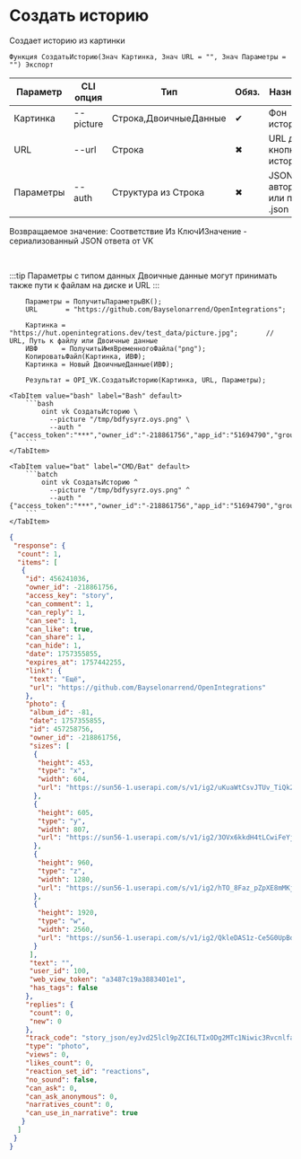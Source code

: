 ﻿---
sidebar_position: 7
description: Создать историю и другие функции для работы с VK в Открытом пакете интеграций - бесплатной open-source библиотеке интеграций для 1С:Предприятие 8, OneScript и CLI
keywords: [1C, 1С, 1С:Предприятие, 1С:Предприятие 8.3, API, Интеграция, Сервисы, Обмен, OneScript, CLI, VK]
---


# Создать историю
 Создает историю из картинки



`Функция СоздатьИсторию(Знач Картинка, Знач URL = "", Знач Параметры = "") Экспорт`

  | Параметр | CLI опция | Тип | Обяз. | Назначение |
  |-|-|-|-|-|
  | Картинка | --picture | Строка,ДвоичныеДанные | &#x2714; | Фон истории |
  | URL | --url | Строка | &#x2716; | URL для кнопки под историей |
  | Параметры | --auth | Структура из Строка | &#x2716; | JSON авторизации или путь к .json |

  
  Возвращаемое значение:   Соответствие Из КлючИЗначение - сериализованный JSON ответа от VK

<br/>

:::tip
Параметры с типом данных Двоичные данные могут принимать также пути к файлам на диске и URL
:::
<br/>



```bsl title="Пример использования для 1С:Предприятие/OneScript"
    Параметры = ПолучитьПараметрыВК();
    URL       = "https://github.com/Bayselonarrend/OpenIntegrations";

    Картинка = "https://hut.openintegrations.dev/test_data/picture.jpg";       // URL, Путь к файлу или Двоичные данные
    ИВФ      = ПолучитьИмяВременногоФайла("png");
    КопироватьФайл(Картинка, ИВФ);
    Картинка = Новый ДвоичныеДанные(ИВФ);

    Результат = OPI_VK.СоздатьИсторию(Картинка, URL, Параметры);
```
    

 <Tabs>
  
    <TabItem value="bash" label="Bash" default>
        ```bash
            oint vk СоздатьИсторию \
              --picture "/tmp/bdfysyrz.oys.png" \
              --auth "{"access_token":"***","owner_id":"-218861756","app_id":"51694790","group_id":"218861756"}"
        ```
    </TabItem>
  
    <TabItem value="bat" label="CMD/Bat" default>
        ```batch
            oint vk СоздатьИсторию ^
              --picture "/tmp/bdfysyrz.oys.png" ^
              --auth "{"access_token":"***","owner_id":"-218861756","app_id":"51694790","group_id":"218861756"}"
        ```
    </TabItem>
</Tabs>


```json title="Результат"
{
 "response": {
  "count": 1,
  "items": [
   {
    "id": 456241036,
    "owner_id": -218861756,
    "access_key": "story",
    "can_comment": 1,
    "can_reply": 1,
    "can_see": 1,
    "can_like": true,
    "can_share": 1,
    "can_hide": 1,
    "date": 1757355855,
    "expires_at": 1757442255,
    "link": {
     "text": "Ещё",
     "url": "https://github.com/Bayselonarrend/OpenIntegrations"
    },
    "photo": {
     "album_id": -81,
     "date": 1757355855,
     "id": 457258756,
     "owner_id": -218861756,
     "sizes": [
      {
       "height": 453,
       "type": "x",
       "width": 604,
       "url": "https://sun56-1.userapi.com/s/v1/ig2/uKuaWtCsvJTUv_TiQk2xul8pRJrk_C8GIVvOaaXwAtpys-NNOnGMaVT1YfC4fSzVBChKDG7x0yGKN2WevEeiOMuo.jpg?size=604x453&quality=95&type=story"
      },
      {
       "height": 605,
       "type": "y",
       "width": 807,
       "url": "https://sun56-1.userapi.com/s/v1/ig2/3OVx6kkdH4tLCwiFeYjqMEiB_Zf8jqKW8gflSXlE9-lNkrg3j_o53QmgA8rgAQ0DtAoP8Kl8OgZZNwn_ckZnZd_K.jpg?size=807x605&quality=95&type=story"
      },
      {
       "height": 960,
       "type": "z",
       "width": 1280,
       "url": "https://sun56-1.userapi.com/s/v1/ig2/hTO_8Faz_pZpXE8mMKjdwrSw9JsBD7WZaF3aCZpGDgZQZYL7fRUjRFZquFr0cGWQkLNNIKBD0euQ6fHsHX8OxKOL.jpg?size=1280x960&quality=95&type=story"
      },
      {
       "height": 1920,
       "type": "w",
       "width": 2560,
       "url": "https://sun56-1.userapi.com/s/v1/ig2/QkleDAS1z-Ce5G0UpBdrmVPbj_w0GIoYgFax8cLM0g_XEVWqXd1PKRAj1cMc8CVt5He11nYzUep78J9IuOXU2dg6.jpg?size=2560x1920&quality=95&type=story"
      }
     ],
     "text": "",
     "user_id": 100,
     "web_view_token": "a3487c19a3883401e1",
     "has_tags": false
    },
    "replies": {
     "count": 0,
     "new": 0
    },
    "track_code": "story_json/eyJvd25lcl9pZCI6LTIxODg2MTc1Niwic3RvcnlfaWQiOjQ1NjI0MTAzNiwidmlld2VyX2lkIjo2NTc4NDY3NTZ9",
    "type": "photo",
    "views": 0,
    "likes_count": 0,
    "reaction_set_id": "reactions",
    "no_sound": false,
    "can_ask": 0,
    "can_ask_anonymous": 0,
    "narratives_count": 0,
    "can_use_in_narrative": true
   }
  ]
 }
}
```
